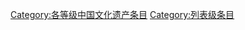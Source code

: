 {{Wikipedia category}}
{{emptycat}}
{{catmore1|[[Wikipedia:中国文化遗产专题|Wikipedia:中国文化遗产专题]]}}
{{Articles by Importance| topic=中国文化遗产 | importance= }}
{{Articles by Quality|topic=中国文化遗产 |quality=列表}}
{{CategoryTOC}}

[[Category:各等级中国文化遗产条目|Category:各等级中国文化遗产条目]]
[[Category:列表级条目|Category:列表级条目]]
